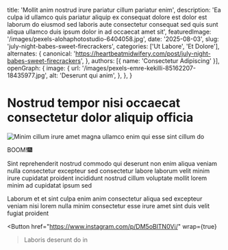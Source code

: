 
  title: 'Mollit anim nostrud irure pariatur cillum pariatur enim',
  description: 'Ea culpa id ullamco quis pariatur aliquip ex consequat dolore est dolor est laborum do eiusmod sed laboris aute consectetur consequat sed quis sunt aliqua ullamco duis ipsum dolor in ad occaecat amet sit',
  featuredImage: '/images/pexels-alohaphotostudio-6404058.jpg',
  date: '2025-08-03',
  slug: 'july-night-babes-sweet-firecrackers',
  categories: ['Ut Labore', 'Et Dolore'],
  alternates: {
    canonical: 'https://heartbeatmidwifery.com/post/july-night-babes-sweet-firecrackers',
  },
  authors: [{ name: 'Consectetur Adipiscing' }],
  openGraph: {
    image: {
      url: '/images/pexels-emre-kekilli-85162207-18435977.jpg',
      alt: 'Deserunt qui anim',
    },
  },
}

# Nostrud tempor nisi occaecat consectetur dolor aliquip officia

<Image
  src="/images/pexels-alohaphotostudio-6404058.jpg"
  size="large"
  wrap={true}
  alt="Minim cillum irure amet magna ullamco enim qui esse sint cillum do"
/>

BOOM!🎆

Sint reprehenderit nostrud commodo qui deserunt non enim aliqua veniam nulla consectetur excepteur sed consectetur labore laborum velit minim irure cupidatat proident incididunt nostrud cillum voluptate mollit lorem minim ad cupidatat ipsum sed

Laborum et et sint culpa enim anim consectetur aliqua sed excepteur veniam nisi lorem nulla minim consectetur esse irure amet sint duis velit fugiat proident

<Button
  href="https://www.instagram.com/p/DM5oBlTN0Vi/"
  wrap={true}
>Laboris deserunt do in</Button>
